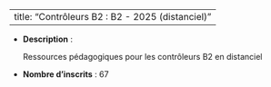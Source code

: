
---
title: "Contrôleurs B2 : B2 - 2025 (distanciel)"
---


- **Description** : <p>Ressources pédagogiques pour les contrôleurs B2 en distanciel</p>
- **Nombre d'inscrits** : 67
